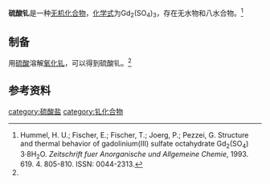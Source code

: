 {{chembox
| verifiedrevid = 
|   Name = 硫酸钆
|   ImageFile = gadolinium(III) sulfate.png
|   ImageName = 
|   OtherNames = 
|   IUPACName = 
| Section1 = {{Chembox Identifiers
|   ChemSpiderID_Ref = {{chemspidercite|correct|chemspider}}
| ChemSpiderID = 
| PubChem = 
| InChI =
| InChIKey =
| SMILES = 
| StdInChI_Ref = {{stdinchicite|correct|chemspider}}
| StdInChI =
| StdInChIKey_Ref = {{stdinchicite|correct|chemspider}}
| StdInChIKey = 
| CASNo = 13628-54-1
| CASNo_Ref = {{cascite|correct|CAS}}
| CASNo_Comment = 无水
| CASNo2 = 13450-87-8
| CASNo2_Ref = {{cascite|correct|CAS}}
| CASNo2_Comment = 八水
  }}
| Section2 = {{Chembox Properties
|   Formula = Gd<sub>2</sub>(SO<sub>4</sub>)<sub>3</sub>
|   MolarMass = 746.831（八水）
|   Appearance = 无色单斜晶体（八水）<ref name=zb>《无机化合物制备手册》.朱文祥 主编. 化学工业出版社. P<sub>702</sub>. 【XVI-102】八水硫酸钆（gadolinium sulfate octahydrate）</ref>
|   Density = 4.139g/cm<sup>3</sup>（无水）<br />3.010g/cm<sup>3</sup>（八水）<ref name=zb />
|   MeltingPt = 
|   Solubility = 2.60g（20℃，无水）<br />3.28g（20℃，八水）
|   BoilingPt = 
|   Solvent =
|   SolubleOther = 
  }}
| Section7 = {{Chembox Hazards
|  EUHazardSymbol =
|  RPhrases =
|  SPhrases =
|  FlashPt = 
|  pKa = 
|  pKb = 
|  EUClass =
|  EUIndex = 
|  MainHazards = 
|  NFPA-H = 
|  NFPA-F = 
|  NFPA-R = 
|  NFPA-O = 
|  RSPhrases = 
|  Autoignition = 
|  ExploLimits = 
|  PEL = 
  }}
| Section8 = {{Chembox Related
|   Function = 
|   OtherFunctn = 
|   OtherAnions = [[硝酸钆|硝酸钆]]<br />[[氧化钆|氧化钆]]
|   OtherCations = [[硫酸铕|硫酸铕]]<br />[[硫酸铽|硫酸铽]]
|   OtherCpds = 
  }}
}}

'''硫酸钆'''是一种[[无机化合物|无机化合物]]，[[化学式|化学式]]为Gd<sub>2</sub>(SO<sub>4</sub>)<sub>3</sub>，存在无水物和八水合物。<ref>Hummel, H. U.; Fischer, E.; Fischer, T.; Joerg, P.; Pezzei, G. Structure and thermal behavior of gadolinium(III) sulfate octahydrate Gd<sub>2</sub>(SO<sub>4</sub>)​3·8H<sub>2</sub>O. ''Zeitschrift fuer Anorganische und Allgemeine Chemie'', 1993. 619. 4. 805-810. ISSN: 0044-2313.</ref>
==制备==
用[[硫酸|硫酸]]溶解[[氧化钆|氧化钆]]，可以得到硫酸钆。<ref name=zb />
==参考资料==
{{reflist}}

{{钆化合物}}
{{硫酸盐}}
[[category:硫酸盐|category:硫酸盐]]
[[category:钆化合物|category:钆化合物]]